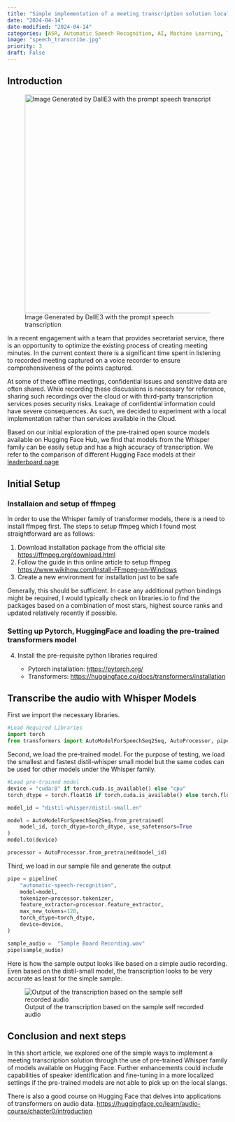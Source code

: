 ```yaml
---
title: "Simple implementation of a meeting transcription solution locally"
date: "2024-04-14"
date-modified: "2024-04-14"
categories: [ASR, Automatic Speech Recognition, AI, Machine Learning, Transformer]
image: "speech_transcribe.jpg"
priority: 3
draft: False
---
```


## Introduction

![Image Generated by DallE3 with the prompt speech transcription](speech_transcribe.jpg){width=500}

In a recent engagement with a team that provides secretariat service, there is an opportunity to optimize the existing process of creating meeting minutes. In the current context there is a significant time spent in listening to recorded meeting captured on a voice recorder to ensure comprehensiveness of the points captured.

At some of these offline meetings, confidential issues and sensitive data are often shared. While recording these discussions is necessary for reference, sharing such recordings over the cloud or with third-party transcription services poses security risks. Leakage of confidential information could have severe consequences. As such, we decided to experiment with a local implementation rather than services available in the Cloud. 

Based on our initial exploration of the pre-trained open source models available on Hugging Face Hub, we find that models from the Whisper family can be easily setup and has a high accuracy of transcription. We refer to the comparison of different Hugging Face models at their [leaderboard page](https://huggingface.co/spaces/hf-audio/open_asr_leaderboard)


## Initial Setup

### Installaion and setup of ffmpeg

In order to use the Whisper family of transformer models, there is a need to install ffmpeg first. The steps to setup ffmpeg which I found most straightforward are as follows:

1. Download installation package from the official site <https://ffmpeg.org/download.html>
2. Follow the guide in this online article to setup ffmpeg <https://www.wikihow.com/Install-FFmpeg-on-Windows>
3. Create a new environment for installation just to be safe

Generally, this should be sufficient. In case any additional python bindings might be required, I would typically check on libraries.io to find the packages based on a combination of most stars, highest source ranks and updated relatively recently if possible.

### Setting up Pytorch, HuggingFace and loading the pre-trained transformers model

4. Install the pre-requisite python libraries required

    - Pytorch installation: <https://pytorch.org/>
    - Transformers: <https://huggingface.co/docs/transformers/installation>

## Transcribe the audio with Whisper Models

First we import the necessary libraries.

```python
#Load Required Libraries
import torch
from transformers import AutoModelForSpeechSeq2Seq, AutoProcessor, pipeline
```

Second, we load the pre-trained model. For the purpose of testing, we load the smallest and fastest distil-whisper small model but the same codes can be used for other models under the Whisper family.

```python
#Load pre-trained model
device = "cuda:0" if torch.cuda.is_available() else "cpu"
torch_dtype = torch.float16 if torch.cuda.is_available() else torch.float32

model_id = "distil-whisper/distil-small.en"

model = AutoModelForSpeechSeq2Seq.from_pretrained(
    model_id, torch_dtype=torch_dtype, use_safetensors=True
)
model.to(device)

processor = AutoProcessor.from_pretrained(model_id)
```

Third, we load in our sample file and generate the output

```python
pipe = pipeline(
    "automatic-speech-recognition",
    model=model,
    tokenizer=processor.tokenizer,
    feature_extractor=processor.feature_extractor,
    max_new_tokens=128,
    torch_dtype=torch_dtype,
    device=device,
)

sample_audio =  "Sample Board Recording.wav"
pipe(sample_audio)
```

Here is how the sample output looks like based on a simple audio recording. Even based on the distil-small model, the transcription looks to be very accurate as least for the simple sample.

![Output of the transcription based on the sample self recorded audio](Speech transcription.png)


## Conclusion and next steps

In this short article, we explored one of the simple ways to implement a meeting transcription solution through the use of pre-trained Whisper family of models available on Hugging Face. Further enhancements could include capabilities of speaker identification and fine-tuning in a more localized settings if the pre-trained models are not able to pick up on the local slangs. 

There is also a good course on Hugging Face that delves into applications of transformers on audio data. <https://huggingface.co/learn/audio-course/chapter0/introduction>